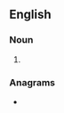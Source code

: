 {{also|Etalons|étalons}}
==English==

===Noun===
{{head|en|noun plural form}}

# {{plural of|etalon|lang=en}}

===Anagrams===
* {{anagrams|en|a=aelnost|Salento|alonest|lean-tos|loanest|tolanes}}